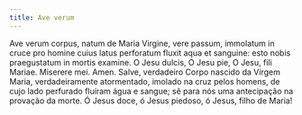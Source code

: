```yaml
---
title: Ave verum
---
```


<div class="grid grid-cols-2 gap-5">
    <span class="text-justify">
      Ave verum corpus, natum de Maria Virgine, vere passum, immolatum in cruce
      pro homine cuius latus perforatum fluxit aqua et sanguine: esto nobis
      praegustatum in mortis examine. O Jesu dulcis, O Jesu pie, O Jesu, fili
      Mariae. Miserere mei. Amen.
    </span>
    <span class="text-justify">
      Salve, verdadeiro Corpo nascido da Virgem Maria, verdadeiramente
      atormentado, imolado na cruz pelos homens, de cujo lado perfurado fluíram
      água e sangue; sê para nós uma antecipação na provação da morte. Ó Jesus
      doce, ó Jesus piedoso, ó Jesus, filho de Maria!
    </span>
</div>
